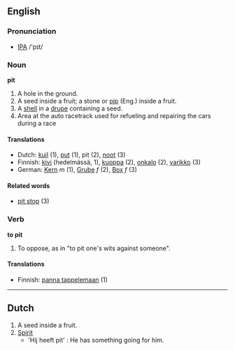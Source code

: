 ==English==
===Pronunciation===
* [[IPA]] /'pɪt/
=== Noun ===
'''pit'''
# A hole in the ground.
# A seed inside a fruit; a stone or [[pip]] (Eng.) inside a fruit.
# A [[shell]] in a [[drupe]] containing a seed.
# Area at the auto racetrack used for refueling and repairing the cars during a race

====Translations====

*Dutch: [[kuil#Dutch|kuil]] (1), [[put#Dutch|put]] (1), pit (2), [[noot#Dutch|noot]] (3)
*Finnish: [[kivi]] (hedelmässä, 1), [[kuoppa]] (2), [[onkalo]] (2), [[varikko]] (3)
*German: [[Kern]] ''m'' (1), [[Grube]] ''f'' (2), [[Box]] ''f'' (3)

====Related words====

* [[pit stop]] (3)

=== Verb ===
'''to pit'''
# To oppose, as in "to pit one's wits against someone".

==== Translations ====

*Finnish: [[panna tappelemaan]] (1)

-----

==Dutch==

# A seed inside a fruit.
# [[Spirit]]
#* 'Hij heeft pit' : He has something going for him.